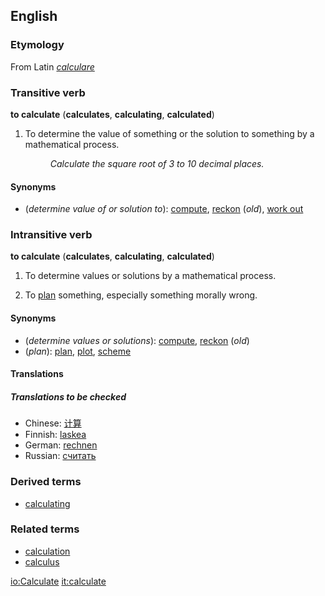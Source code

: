 ==English==
===Etymology===
From Latin ''[[calculare#Latin|calculare]]''

===Transitive verb===
'''to calculate''' ('''calculates''', '''calculating''', '''calculated''')

#{{mathematics}} To determine the value of something or the solution to something by a mathematical process.
#:''Calculate the square root of 3 to 10 decimal places.''

====Synonyms====
*(''determine value of or solution to''): [[compute]], [[reckon]] (''old''), [[work out]]

===Intransitive verb===
'''to calculate''' ('''calculates''', '''calculating''', '''calculated''')

#{{mathematics}} To determine values or solutions by a mathematical process.
#To [[plan]] something, especially something morally wrong.

====Synonyms====
*(''determine values or solutions''): [[compute]], [[reckon]] (''old'')
*(''plan''): [[plan]], [[plot]], [[scheme]]

====Translations====
=====Translations to be checked=====
<!--Remove this section once all of the translations below have been moved into the tables above.-->
{{checktrans}}

*Chinese: [[计算]]
*Finnish: [[laskea]]
*German: [[rechnen]]
*Russian: [[считать]]

===Derived terms===
*[[calculating]]<!--adjective-->

===Related terms===
*[[calculation]]
*[[calculus]]

[[io:Calculate]]
[[it:calculate]]